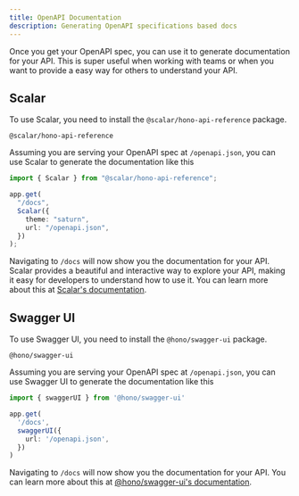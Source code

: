 ```yaml
---
title: OpenAPI Documentation
description: Generating OpenAPI specifications based docs
---
```


Once you get your OpenAPI spec, you can use it to generate documentation for your API. This is super useful when working with teams or when you want to provide a easy way for others to understand your API.

## Scalar

To use Scalar, you need to install the `@scalar/hono-api-reference` package.

```package-install
@scalar/hono-api-reference
```

Assuming you are serving your OpenAPI spec at `/openapi.json`, you can use Scalar to generate the documentation like this

```ts
import { Scalar } from "@scalar/hono-api-reference";

app.get(
  "/docs",
  Scalar({
    theme: "saturn",
    url: "/openapi.json",
  })
);
```

Navigating to `/docs` will now show you the documentation for your API. Scalar provides a beautiful and interactive way to explore your API, making it easy for developers to understand how to use it. You can learn more about this at [Scalar's documentation](https://guides.scalar.com/scalar/scalar-api-references/integrations/hono).

## Swagger UI

To use Swagger UI, you need to install the `@hono/swagger-ui` package.

```package-install
@hono/swagger-ui
```

Assuming you are serving your OpenAPI spec at `/openapi.json`, you can use Swagger UI to generate the documentation like this

```ts
import { swaggerUI } from '@hono/swagger-ui'

app.get(
  '/docs',
  swaggerUI({
    url: '/openapi.json',
  })
)
```

Navigating to `/docs` will now show you the documentation for your API. You can learn more about this at [@hono/swagger-ui's documentation](https://github.com/honojs/middleware/tree/main/packages/swagger-ui).